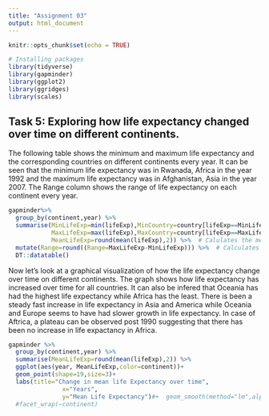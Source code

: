 ```yaml
---
title: "Assignment 03"
output: html_document
---
```


```r
knitr::opts_chunk$set(echo = TRUE)
```

```r
# Installing packages
library(tidyverse)
library(gapminder)
library(ggplot2)
library(ggridges)
library(scales)
```
## Task 5: Exploring how life expectancy changed over time on different continents.
The following table shows the minimum and maximum life expectancy and the corresponding countries on different continents every year. It can be seen that the minimum life expectancy was in Rwanada, Africa in the year 1992 and the maximum life expectancy was in Afghanistan, Asia in the year 2007. The Range column shows the range of life expectancy on each continent every year. 

```r
gapminder%>%
  group_by(continent,year) %>%  
  summarise(MinLifeExp=min(lifeExp),MinCountry=country[lifeExp==MinLifeExp], #this summarizes the minimum life                                          expectancy with the corresponding countries on each continent every year. 
            MaxLifeExp=max(lifeExp),MaxCountry=country[lifeExp==MaxLifeExp],#Shows maximum life expectancy with                                                             corresponding countries on each continent every year. 
            MeanLifeExp=round(mean(lifeExp),2)) %>%  # Calulates the mean life expectancy on each continent every                                                        year.
  mutate(Range=round((Range=MaxLifeExp-MinLifeExp))) %>%  # Calculates the range of life expectancy on each                                                                  continent every year.
  DT::datatable() 
```

Now let's look at a graphical visualization of how the life expectancy change over time on different continents.
The graph shows how life expectancy has increased over time for all countries. It can also be infered that Oceania has had the highest life expectancy while Africa has the least. There is been a steady fast increase in life expectancy in Asia and America while Oceania and Europe seems to have had slower growth in life expectancy. In case of Aftrica, a plateau can be observed post 1990 suggesting that there has been no increase in life expactancy in Africa. 

```r
gapminder %>% 
  group_by(continent,year) %>%  
  summarise(MeanLifeExp=round(mean(lifeExp),2)) %>%
  ggplot(aes(year, MeanLifeExp,color=continent))+
  geom_point(shape=19,size=3)+
  labs(title="Change in mean life Expectancy over time",
               x="Years",
               y="Mean Life Expectancy")#+  geom_smooth(method="lm",alpha=0.1)
  #facet_wrap(~continent)
```

